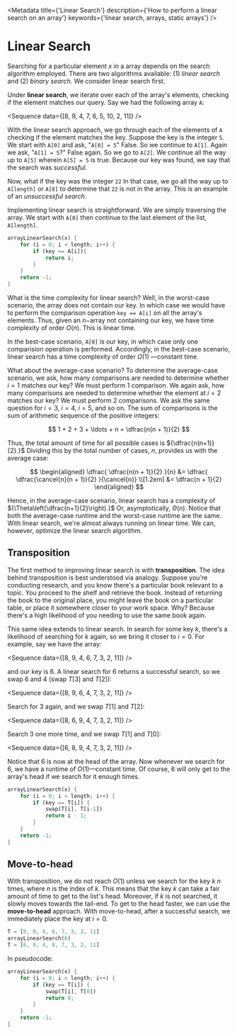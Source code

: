
<Metadata
	title={'Linear Search'}
	description={'How to perform a linear search on an array'}
	keywords={'linear search, arrays, static arrays'}
/>

# Linear Search

Searching for a particular element ${x}$ in a array depends on the search
algorithm employed. There are two algorithms available: (1) _linear search_
and (2) _binary search_. We consider linear search first.

Under **linear search**, we iterate over each of the array's elements,
checking if the element matches our query. Say we had the following array
`A`:

<Sequence data={[8, 9, 4, 7, 6, 5, 10, 2, 11]} />

With the linear search approach, we go through each of the elements of `A`
checking if the element matches the key. Suppose the key is the integer
`5`. We start with `A[0]` and ask, "`A[0] = 5`" False. So we continue to
`A[1]`. Again we ask, "`A[1] = 5`?" False again. So we go to `A[2]`. We
continue all the way up to `A[5]` wherein `A[5] = 5` is true. Because our
key was found, we say that the search was _successful._

Now, what if the key was the integer `22` In that case, we go all the way
up to `A[length]` or `A[8]` to determine that `22` is not in the array.
This is an example of an _unsuccessful search_.

Implementing linear search is straightforward. We are simply traversing the
array. We start with `A[0]` then continue to the last element of the list,
`A[length]`.

```rust
arrayLinearSearch(x) {
	for (i = 0; i < length; i++) {
		if (key == A[i]){
			return i;
		}
	}
	return -1;
}
```

What is the time complexity for linear search? Well, in the worst-case
scenario, the array does not contain our key. In which case we would have
to perform the comparison operation `key == A[i]` on all the array's
elements. Thus, given an ${n-}$array not containing our key, we have time
complexity of order ${O(n).}$ This is linear time.

In the best-case scenario, `A[0]` is our key, in which case only one
comparision operation is performed. Accordingly, in the best-case scenario,
linear search has a time complexity of order ${\Omega(1)}$ —constant time.

What about the average-case scenario? To determine the average-case
scenario, we ask, how many comparisons are needed to determine whether
${i = 1}$ matches our key? We must perform 1 comparison. We again ask, how
many comparisons are needed to determine whether the element at ${i = 2}$
matches our key? We must perform 2 comparisons. We ask the same question
for ${i = 3,}$ ${i = 4,}$ ${i = 5,}$ and so on. The sum of comparisons is
the sum of arithmetic sequence of the positive integers:

$$
	1 + 2 + 3 + \ldots + n = \dfrac{n(n + 1)}{2}
$$

Thus, the total amount of time for all possible cases is
${\dfrac{n(n+1)}{2}.}$ Dividing this by the total number of cases, ${n,}$
provides us with the average case:

$$
	\begin{aligned} \dfrac{ \dfrac{n(n + 1)}{2} }{n} &= \dfrac{
	\dfrac{\cancel{n}(n + 1)}{2} }{\cancel{n}} \\[1.2em] &= \dfrac{n +
	1}{2} \end{aligned}
$$

Hence, in the average-case scenario, linear search has a complexity of
${\Theta\left(\dfrac{n+1}{2}\right).}$ Or, asymptotically, ${\Theta(n).}$
Notice that both the average-case runtime and the worst-case runtime are
the same. With linear search, we're almost always running on linear time.
We can, however, optimize the linear search algorithm.

## Transposition

The first method to improving linear search is with **transposition**. The
idea behind transposition is best understood via analogy. Suppose you're
conducting research, and you know there's a particular book relevant to a
topic. You proceed to the shelf and retrieve the book. Instead of returning
the book to the original place, you might leave the book on a particular
table, or place it somewhere closer to your work space. Why? Because
there's a high likelihood of you needing to use the same book again.

This same idea extends to linear search. In search for some key ${k,}$
there's a likelihood of searching for ${k}$ again, so we bring it closer to
${i = 0.}$ For example, say we have the array:

<Sequence data={[8, 9, 4, 6, 7, 3, 2, 11]} />

and our key is ${6.}$ A linear search for 6 returns a successful search, so
we swap 6 and 4 (swap ${T[3]}$ and ${T[2]}$):

<Sequence data={[8, 9, 6, 4, 7, 3, 2, 11]} />

Search for 3 again, and we swap ${T[1]}$ and ${T[2]}$:

<Sequence data={[8, 6, 9, 4, 7, 3, 2, 11]} />

Search 3 one more time, and we swap ${T[1]}$ and ${T[0]}$:

<Sequence data={[6, 8, 9, 4, 7, 3, 2, 11]} />

Notice that 6 is now at the head of the array. Now whenever we search for
${6,}$ we have a runtime of ${O(1)}$—constant time. Of course, 6 will only
get to the array's head if we search for it enough times.

```rust
arrayLinearSearch(x) {
	for (i = 0; i < length; i++) {
		if (key == T[i]) {
			swap(T[i], T[i-1])
			return i - 1;
		}
	}
	return -1;
}
```

## Move-to-head

With transposition, we do not reach ${O(1)}$ unless we search for the key
${k}$ ${n}$ times, where ${n}$ is the index of ${k.}$ This means that the
key ${k}$ can take a fair amount of time to get to the list's head.
Moreover, if ${k}$ is not searched, it slowly moves towards the tail-end.
To get to the head faster, we can use the **move-to-head** approach. With
move-to-head, after a successful search, we immediately place the key at
${i = 0.}$

```rust
T = [8, 9, 4, 6, 7, 3, 2, 11]
arrayLinearSearch(6)
T = [6, 9, 4, 8, 7, 3, 2, 11]
```

In pseudocode:

```rust
arrayLinearSearch(x) {
	for (i = 0; i < length; i++) {
		if (key == T[i]) {
			swap(T[i], T[0])
			return 0;
		}
	}
	return -1;
}
```
